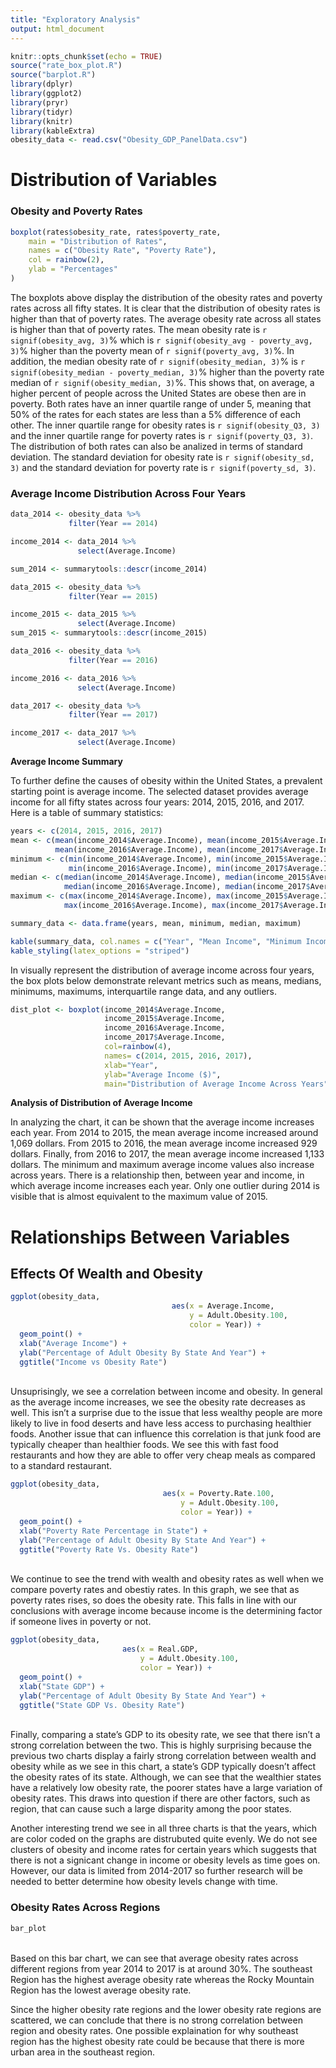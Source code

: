 ```yaml
---
title: "Exploratory Analysis"
output: html_document
---
```


```r
knitr::opts_chunk$set(echo = TRUE)
source("rate_box_plot.R")
source("barplot.R")
library(dplyr)
library(ggplot2)
library(pryr)
library(tidyr)
library(knitr)
library(kableExtra)
obesity_data <- read.csv("Obesity_GDP_PanelData.csv")
```

# Distribution of Variables 
### Obesity and Poverty Rates
```r
boxplot(rates$obesity_rate, rates$poverty_rate,
    main = "Distribution of Rates",
    names = c("Obesity Rate", "Poverty Rate"),
    col = rainbow(2),
    ylab = "Percentages"
)
```

The boxplots above display the distribution of the obesity rates and poverty rates across all fifty states. It is clear that the distribution of obesity rates is higher than that of poverty rates. The average obesity rate across all states is higher than that of poverty rates. The mean obesity rate is `r signif(obesity_avg, 3)`% which is `r signif(obesity_avg - poverty_avg, 3)`% higher than the poverty mean of `r signif(poverty_avg, 3)`%. In addition, the median obesity rate of `r signif(obesity_median, 3)`% is `r signif(obesity_median - poverty_median, 3)`% higher than the poverty rate median of `r signif(obesity_median, 3)`%. This shows that, on average, a higher percent of people across the United States are obese then are in poverty. Both rates have an inner quartile range of under 5, meaning that 50% of the rates for each states are less than a 5% difference of each other. The inner quartile range for obesity rates is `r signif(obesity_Q3, 3)` and the inner quartile range for poverty rates is `r signif(poverty_Q3, 3)`. The distribution of both rates can also be analized in terms of standard deviation. The standard deviation for obesity rate is `r signif(obesity_sd, 3)` and the standard deviation for poverty rate is `r signif(poverty_sd, 3)`.

### Average Income Distribution Across Four Years

```r
data_2014 <- obesity_data %>%
             filter(Year == 2014)

income_2014 <- data_2014 %>%
               select(Average.Income)

sum_2014 <- summarytools::descr(income_2014)
```

```r
data_2015 <- obesity_data %>%
             filter(Year == 2015)

income_2015 <- data_2015 %>%
               select(Average.Income)
sum_2015 <- summarytools::descr(income_2015)

```

```r
data_2016 <- obesity_data %>%
             filter(Year == 2016)

income_2016 <- data_2016 %>%
               select(Average.Income)
```

```r
data_2017 <- obesity_data %>%
             filter(Year == 2017)

income_2017 <- data_2017 %>%
               select(Average.Income)

```

**Average Income Summary**

To further define the causes of obesity within the United States, a prevalent starting point
is average income. The selected dataset provides average income for all fifty states across four years: 2014, 2015, 2016, and 2017. Here is a table of summary statistics:


```r
years <- c(2014, 2015, 2016, 2017)
mean <- c(mean(income_2014$Average.Income), mean(income_2015$Average.Income),  
          mean(income_2016$Average.Income), mean(income_2017$Average.Income))
minimum <- c(min(income_2014$Average.Income), min(income_2015$Average.Income),  
             min(income_2016$Average.Income), min(income_2017$Average.Income))
median <- c(median(income_2014$Average.Income), median(income_2015$Average.Income),  
            median(income_2016$Average.Income), median(income_2017$Average.Income))
maximum <- c(max(income_2014$Average.Income), max(income_2015$Average.Income),  
            max(income_2016$Average.Income), max(income_2017$Average.Income))

summary_data <- data.frame(years, mean, minimum, median, maximum)

kable(summary_data, col.names = c("Year", "Mean Income", "Minimum Income", "Median Income", "Maximum Income")) %>%
kable_styling(latex_options = "striped")  
```

In visually represent the distribution of average income across four years, the box plots below demonstrate relevant metrics such as means, medians, minimums, maximums, interquartile range data, and any outliers.
```r
dist_plot <- boxplot(income_2014$Average.Income, 
                     income_2015$Average.Income,        
                     income_2016$Average.Income, 
                     income_2017$Average.Income,
                     col=rainbow(4),
                     names= c(2014, 2015, 2016, 2017),
                     xlab="Year",
                     ylab="Average Income ($)",
                     main="Distribution of Average Income Across Years")

```

**Analysis of Distribution of Average Income**

In analyzing the chart, it can be shown that the average income increases each year. From 2014 to 2015, the mean average income increased around 1,069 dollars. From 2015 to 2016, the mean average income increased 929 dollars. Finally, from 2016 to 2017, the mean average income increased 1,133 dollars. The minimum and maximum average income values also increase across years. There is a relationship then, between year and income, in which average income increases each year. Only one outlier during 2014 is visible that is almost equivalent to the maximum value of 2015.


# Relationships Between Variables
## Effects Of Wealth and Obesity
``` r
ggplot(obesity_data, 
                                    aes(x = Average.Income,
                                        y = Adult.Obesity.100,
                                        color = Year)) +
  geom_point() +
  xlab("Average Income") +
  ylab("Percentage of Adult Obesity By State And Year") +
  ggtitle("Income vs Obesity Rate")
```
<br>
Unsuprisingly, we see a correlation between income and obesity. In general as the average 
income increases, we see the obesity rate decreases as well. This isn't a surprise due 
to the issue that less wealthy people are more likely to live in food deserts and have less access
to purchasing healthier foods. Another issue that can influence this correlation is that 
junk food are typically cheaper than healthier foods. We see this with fast food restaurants
and how they are able to offer very cheap meals as compared to a standard restaurant. 

``` r
ggplot(obesity_data,
                                  aes(x = Poverty.Rate.100,
                                      y = Adult.Obesity.100,
                                      color = Year)) +
  geom_point() +
  xlab("Poverty Rate Percentage in State") + 
  ylab("Percentage of Adult Obesity By State And Year") +
  ggtitle("Poverty Rate Vs. Obesity Rate")
```
<br>
We continue to see the trend with wealth and obesity rates as well when we compare poverty
rates and obestiy rates. In this graph, we see that as poverty rates rises, so does the 
obesity rate. This falls in line with our conclusions with average income because income 
is the determining factor if someone lives in poverty or not.

``` r
ggplot(obesity_data,
                         aes(x = Real.GDP,
                             y = Adult.Obesity.100,
                             color = Year)) +
  geom_point() +
  xlab("State GDP") + 
  ylab("Percentage of Adult Obesity By State And Year") +
  ggtitle("State GDP Vs. Obesity Rate")
```
<br>
Finally, comparing a state's GDP to its obesity rate, we see that there isn't a strong
correlation between the two. This is highly surprising because the previous two charts
display a fairly strong correlation between wealth and obesity while as we see in this chart,
a state's GDP typically doesn't affect the obesity rates of its state. Although, we can see
that the wealthier states have a relatively low obesity rate, the poorer states have a large variation
of obesity rates. This draws into question if there are other factors, such as region, that can cause such
a large disparity among the poor states.

Another interesting trend we see in all three charts is that the years, which are color 
coded on the graphs are distrubuted quite evenly. We do not see clusters of obesity and income rates for certain years which suggests that there is not a signicant change in income or obesity levels as time goes on. However, our data is limited from 2014-2017 so further research will be needed to better determine how obesity levels change with time. 
<br>

### Obesity Rates Across Regions
``` r
bar_plot
```
<br>
Based on this bar chart, we can see that average obesity rates across different regions from year 2014 to 2017 is at around 30%. The southeast Region has the highest average obesity rate whereas the Rocky Mountain Region has the lowest average obesity rate. 

Since the higher obesity rate regions and the lower obesity rate regions are scattered, we can conclude that there is no strong correlation between region and obesity rates. One possible explaination for why southeast region has the highest obesity rate could be because that there is more urban area in the southeast region. 